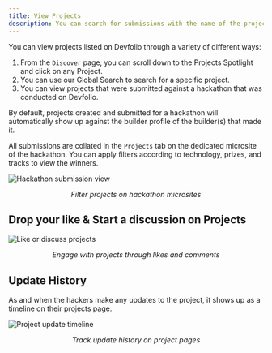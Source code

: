 ```yaml
---
title: View Projects
description: You can search for submissions with the name of the project, team, or usernames of the hackers and also, multiple filters can be applied.
---
```


You can view projects listed on Devfolio through a variety of different ways:

1. From the `Discover` page, you can scroll down to the Projects Spotlight and click on any Project.  
2. You can use our Global Search to search for a specific project.  
3. You can view projects that were submitted against a hackathon that was conducted on Devfolio.

<Callout type="info" title="Builder Profile Sync">
By default, projects created and submitted for a hackathon will automatically show up against the builder profile of the builder(s) that made it.
</Callout>

All submissions are collated in the `Projects` tab on the dedicated microsite of the hackathon. You can apply filters according to technology, prizes, and tracks to view the winners.

<img src="/assets/submission.gif" alt="Hackathon submission view" />
<p align="center"><i>Filter projects on hackathon microsites</i></p>

## Drop your like & Start a discussion on Projects

<img src="/assets/part4.gif" alt="Like or discuss projects" />
<p align="center"><i>Engage with projects through likes and comments</i></p>

## Update History

As and when the hackers make any updates to the project, it shows up as a timeline on their projects page.

<img src="/assets/image (13).png" alt="Project update timeline" />
<p align="center"><i>Track update history on project pages</i></p>